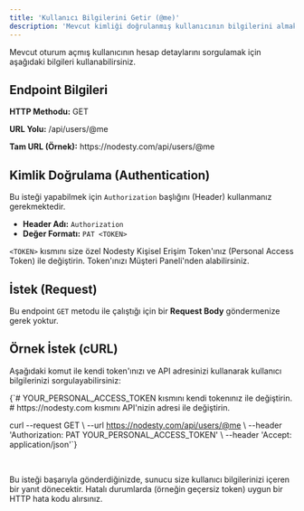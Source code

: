 ```yaml
---
title: 'Kullanıcı Bilgilerini Getir (@me)' 
description: 'Mevcut kimliği doğrulanmış kullanıcının bilgilerini almak için bu endpointi kullanın.'
---
```



Mevcut oturum açmış kullanıcının hesap detaylarını sorgulamak için aşağıdaki bilgileri kullanabilirsiniz.

## Endpoint Bilgileri

<Card title="Endpoint Detayları" icon="fa-solid fa-circle-info"> 
    <p><strong>HTTP Methodu:</strong> <span className="font-mono bg-green-100 text-green-800 px-2 py-1 rounded text-sm">GET</span></p>
    <p><strong>URL Yolu:</strong> <span className="font-mono">/api/users/@me</span></p>
    <p><strong>Tam URL (Örnek):</strong> <span className="font-mono">https://nodesty.com/api/users/@me</span></p>
</Card>

## Kimlik Doğrulama (Authentication)

Bu isteği yapabilmek için `Authorization` başlığını (Header) kullanmanız gerekmektedir.

*   **Header Adı:** `Authorization`
*   **Değer Formatı:** `PAT <TOKEN>`

`<TOKEN>` kısmını size özel Nodesty Kişisel Erişim Token'ınız (Personal Access Token) ile değiştirin. Token'ınızı Müşteri Paneli'nden alabilirsiniz.

## İstek (Request)

Bu endpoint `GET` metodu ile çalıştığı için bir **Request Body** göndermenize gerek yoktur.

## Örnek İstek (cURL)

Aşağıdaki komut ile kendi token'ınızı ve API adresinizi kullanarak kullanıcı bilgilerinizi sorgulayabilirsiniz:

<CodeBlock language="bash">
  {`# YOUR_PERSONAL_ACCESS_TOKEN kısmını kendi tokenınız ile değiştirin.
# https://nodesty.com kısmını API'nizin adresi ile değiştirin.

curl --request GET \\
     --url https://nodesty.com/api/users/@me \\
     --header 'Authorization: PAT YOUR_PERSONAL_ACCESS_TOKEN' \\
     --header 'Accept: application/json'`}
</CodeBlock>

<br/> 

Bu isteği başarıyla gönderdiğinizde, sunucu size kullanıcı bilgilerinizi içeren bir yanıt dönecektir. Hatalı durumlarda (örneğin geçersiz token) uygun bir HTTP hata kodu alırsınız.
